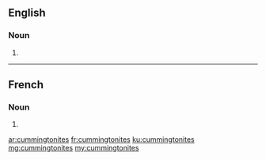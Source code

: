 ==English==
===Noun===
{{head|en|plural}}
# {{plural of|cummingtonite|lang=en}}
----
==French==
===Noun===
{{head|fr|plural}}
# {{plural of|cummingtonite|lang=fr}}
[[ar:cummingtonites]]
[[fr:cummingtonites]]
[[ku:cummingtonites]]
[[mg:cummingtonites]]
[[my:cummingtonites]]